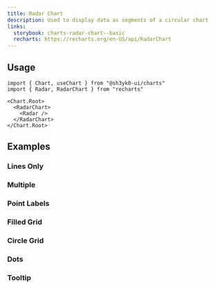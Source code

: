 ```yaml
---
title: Radar Chart
description: Used to display data as segments of a circular chart
links:
  storybook: charts-radar-chart--basic
  recharts: https://recharts.org/en-US/api/RadarChart
---
```


<ExampleTabs name="charts/radar-chart-basic" />

## Usage

```tsx
import { Chart, useChart } from "@sh3yk0-ui/charts"
import { Radar, RadarChart } from "recharts"
```

```tsx
<Chart.Root>
  <RadarChart>
    <Radar />
  </RadarChart>
</Chart.Root>
```

## Examples

### Lines Only

<ExampleTabs name="charts/radar-chart-lines-only" />

### Multiple

<ExampleTabs name="charts/radar-chart-multiple" />

### Point Labels

<ExampleTabs name="charts/radar-chart-with-point-label" />

### Filled Grid

<ExampleTabs name="charts/radar-chart-with-filled-grid" />

### Circle Grid

<ExampleTabs name="charts/radar-chart-with-circle-grid" />

### Dots

<ExampleTabs name="charts/radar-chart-with-dots" />

### Tooltip

<ExampleTabs name="charts/radar-chart-with-tooltip" />
